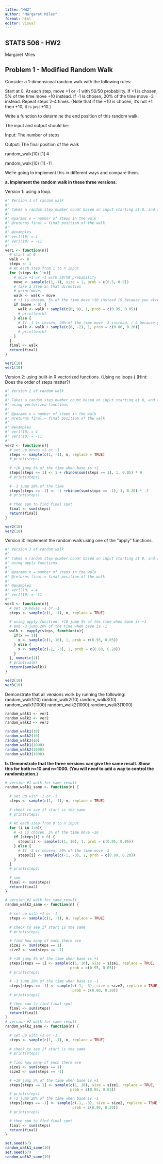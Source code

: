 ```yaml
---
title: "HW2"
author: "Margaret Miles"
format: html
editor: visual
---
```


## STATS 506 - HW2

Margaret Miles

## **Problem 1 - Modified Random Walk**

Consider a 1-dimensional random walk with the following rules:

Start at 0. At each step, move +1 or -1 with 50/50 probability. If +1 is chosen, 5% of the time move +10 instead. If -1 is chosen, 20% of the time move -3 instead. Repeat steps 2-4 times. (Note that if the +10 is chosen, it’s not +1 then +10, it is just +10.)

Write a function to determine the end position of this random walk.

The input and output should be:

Input: The number of steps

Output: The final position of the walk

random_walk(10) \[1\] 4

random_walk(10) \[1\] -11

We’re going to implement this in different ways and compare them.

**a. Implement the random walk in these three versions:**

Version 1: using a loop.

```r

#' Version 1 of random walk
#'
#' Takes a random step number count based on input starting at 0, and returns a random output
#' 
#' @params n = number of steps in the walk
#' @returns final = final position of the walk
#' 
#' @examples
#' ver1(10) = 4
#' ver1(10) = -11
#' 
ver1 <- function(n){
  # start at 0
  walk <- 0
  steps <- 1
  # At each step from 1 to n input  
  for (steps in 1:n){
    # move +1 or -1 with 50/50 probability
    move <- sample(c(1,-1), size = 1, prob = c(0.5, 0.5))
    # take a step in that direction
    # print(move)
    walk <- walk + move
    # +1 is chosen, 5% of the time move +10 instead (9 because you already stepped 1)
    if (move > 0) {
      walk <- walk + sample(c(0, 9), 1, prob = c(0.95, 0.05))
      # print(walk)
    } else {
      # If -1 is chosen, 20% of the time move -3 instead. (-2 because you already stepped -1)
      walk <- walk + sample(c(0, -2), 1, prob = c(0.80, 0.20))
      # print(walk)
    }
  }
  final <- walk
  return(final)
}

ver1(10)
ver1(10)
```

Version 2: using built-in R vectorized functions. (Using no loops.) (Hint: Does the order of steps matter?)

```r
#' Version 2 of random walk
#'
#' Takes a random step number count based on input starting at 0, and returns a random output
#' using vectorized functions
#' 
#' @params n = number of steps in the walk
#' @returns final = final position of the walk
#' 
#' @examples
#' ver1(10) = 4
#' ver1(10) = -11
#' 
ver2 <- function(n){
  # set up moves +1 or -1
  steps <- sample(c(1, -1), n, replace = TRUE)
  # print(steps)
  
  # +10 jump 5% of the time when base is +1
  steps[steps == 1] <- 1 + rbinom(sum(steps == 1), 1, 0.05) * 9
  # print(steps)
  
  # -3 jump 20% of the time
  steps[steps == -1] <- -1 +rbinom(sum(steps == -1), 1, 0.20) * -2
  # print(steps)
  
  # then sum to find final spot
  final <- sum(steps)
  return(final)
}

ver2(10)
ver2(10)
```

Version 3: Implement the random walk using one of the “apply” functions.

```r
#' Version 3 of random walk
#'
#' Takes a random step number count based on input starting at 0, and returns a random output
#' using apply functions
#' 
#' @params n = number of steps in the walk
#' @returns final = final position of the walk
#' 
#' @examples
#' ver1(10) = 4
#' ver1(10) = -11
#' 
ver3 <- function(n){
  # set up moves +1 or -1
  steps <- sample(c(1, -1), n, replace = TRUE)
  
  # using apply function, +10 jump 5% of the time when base is +1
  # and -3 jump 20% of the time when base is -1
  walk <- vapply(steps, function(x){
    if(x == 1){
      x <- sample(c(1, 10), 1, prob = c(0.95, 0.05))
    } else {
      x <- sample(c(-1, -3), 1, prob = c(0.80, 0.20))
    }
  }, numeric(1))
  # print(walk)
  return(sum(walk))
}

ver3(10)
ver3(10)
```

Demonstrate that all versions work by running the following: random_walk1(10) random_walk2(10) random_walk3(10) random_walk1(1000) random_walk2(1000) random_walk3(1000)

```r
random_walk1 <- ver1
random_walk2 <- ver2
random_walk3 <- ver3

random_walk1(10) 
random_walk2(10) 
random_walk3(10) 
random_walk1(1000) 
random_walk2(1000) 
random_walk3(1000)

```

**b. Demonstrate that the three versions can give the same result. Show this for both n=10 and n=1000. (You will need to add a way to control the randomization.)**

```r

# version #1 walk for same result
random_walk1_same <- function(n) {
  
  # set up with +1 or -1
  steps <- sample(c(1, -1), n, replace = TRUE)
  
  # check to see if start is the same
  # print(steps)
  
  # At each step from 0 to n input  
  for (i in 1:n){
    # +1 is chosen, 5% of the time move +10 
    if (steps[i] > 0) {
      steps[i] <- sample(c(1, 10), 1, prob = c(0.95, 0.05))
    } else {
      # If -1 is chosen, 20% of the time move -3 
      steps[i] <- sample(c(-1, -3), 1, prob = c(0.80, 0.20))
    }
  }
  # print(steps)
  
  # sum
  final <- sum(steps)
  return(final)
}

# version #2 walk for same result
random_walk2_same <- function(n) {
  
  # set up with +1 or -1
  steps <- sample(c(1, -1), n, replace = TRUE)
  
  # check to see if start is the same
  # print(steps)
  
  # find how many of each there are
  size1 <- sum(steps == 1)
  size2 <- sum(steps == -1)

  # +10 jump 5% of the time when base is +1
  steps[steps == 1] <- sample(c(1, 10), size = size1, replace = TRUE, 
                              prob = c(0.95, 0.05))
  # print(steps)
  
  # -3 jump 20% of the time when base is -1
  steps[steps == -1] <- sample(c(-1, -3), size = size2, replace = TRUE,
                               prob = c(0.80, 0.20))
  # print(steps)

  # then sum to find final spot
  final <- sum(steps)
  return(final)
}
# version #2 walk for same result
random_walk2_same <- function(n) {
  
  # set up with +1 or -1
  steps <- sample(c(1, -1), n, replace = TRUE)
  
  # check to see if start is the same
  # print(steps)
  
  # find how many of each there are
  size1 <- sum(steps == 1)
  size2 <- sum(steps == -1)

  # +10 jump 5% of the time when base is +1
  steps[steps == 1] <- sample(c(1, 10), size = size1, replace = TRUE, 
                              prob = c(0.95, 0.05))
  # print(steps)
  # -3 jump 20% of the time when base is -1
  steps[steps == -1] <- sample(c(-1, -3), size = size2, replace = TRUE,
                               prob = c(0.80, 0.20))
  # print(steps)

  # then sum to find final spot
  final <- sum(steps)
  return(final)
}

set.seed(67)
random_walk1_same(10)
set.seed(67)
random_walk2_same(10)



```
